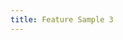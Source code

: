 ```yaml
---
title: Feature Sample 3
---
```


<!-- # General characteristics

Juno defines a database as an object that can store **key-value** pairs in a persistent way. Keys and values are
arrays of bytes, that permit storing any value that can be serialized as a batch of bytes, and the same happens with the
keys. Juno does not define the way the database must be initialized but defines what are the operations a database
needs, which are:

- **Has**: checks if the key already exists on the database.
- **Get**: returns the associated value to the given key if the key exists on the database.
- **Put**: stores a new value associated with the given key. If the key already exists, the value is overwritten.
- **Delete**: deletes the given key from the database and its associated value.
- **NumberOfItems**: returns the number of items (keys) on the database.

All of those operations are described by this interface in the code:

```go
type DatabaseOperations interface {
	Has(key []byte) (bool, error)
	Get(key []byte) ([]byte, error)
	Put(key, value []byte) error
	Delete(key []byte) error
	NumberOfItems() (uint64, error)
}
```

Juno defines a database as the union of the above operations and a **Close** function to cleanly close the database,
described by this interface in the code:

```go
type Database interface {
	DatabaseOperations
	Close()
}
```

# Transactions

A transactional database is a database that supports all the database functionalities and a new functionality called
**RunTxn** to run a batch of operations in the database inside a unique transaction. This behavior is described by
this interface in the code:

```go
type DatabaseTransactional interface {
	Database
	RunTxn(DatabaseTxOp) error
}

type DatabaseTxOp func(txn DatabaseOperations) error
```

**RunTXn** receives a function that has a unique param that can do all the database operations, those operations are
committed only if the `DatabaseTxOp` function ends without error.

# MDBX Database

Now Juno uses an MDBX database to store all its data. An MDBX database is an environment (a database file) that can
have multiple scopes or named databases. With that characteristic, Juno has only one MDBX environment and multiple
named databases, one for each database on the application.

To know more about the MDBX Database and the package Juno uses, see these links:

- [`mdbx` Go package](https://pkg.go.dev/github.com/torquem-ch/mdbx-go/mdbx)
- [lmdb documentation](http://www.lmdb.tech/doc/) -->
